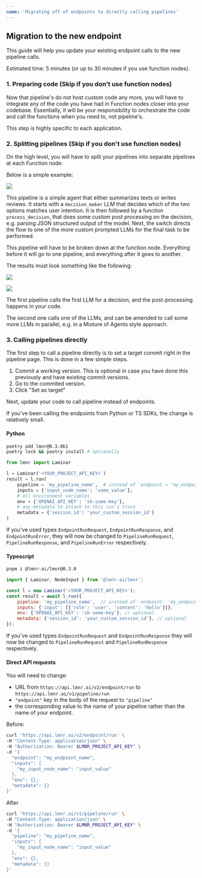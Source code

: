```yaml
---
name: 'Migrating off of endpoints to directly calling pipelines'
---
```


## Migration to the new endpoint

This guide will help you update your existing endpoint calls to the new pipeline calls.

Estimated time: 5 minutes (or up to 30 minutes if you use function nodes).

### 1. Preparing code (Skip if you don't use function nodes)

Now that pipeline's do not host custom code any more, you will have to integrate any of the code you have had 
in Function nodes closer into your codebase. Essentially, it will be your responsibility to orchestrate the code
and call the functions when you need to, not pipeline's.

This step is highly specific to each application.

### 2. Splitting pipelines (Skip if you don't use function nodes)

On the high level, you will have to split your pipelines into separate pipelines at each Function node.

Below is a simple example:

![](/images/tutorials/with-function-node-before.png)

This pipeline is a simple agent that either summarizes texts or writes reviews.
It starts with a `decision_maker` LLM that decides which of the two options matches user intention.
It is then followed by a function `process_decision`, that does some custom post processing on the decision,
e.g. parsing JSON structured output of the model.
Next, the switch directs the flow to one of the more custom prompted LLMs for the final task to be performed.

This pipeline will have to be broken down at the function node. Everything before it will go to one pipeline,
and everything after it goes to another.

The results must look something like the following:

![](/images/tutorials/without-function-node-after-1.png)

![](/images/tutorials/without-function-node-after-2.png)

The first pipeline calls the first LLM for a decision, and the post-processing happens in your code.

The second one calls one of the LLMs, and can be amended to call some more LLMs in parallel, e.g. in a Mixture of Agents style approach.

### 3. Calling pipelines directly

The first step to call a pipeline directly is to set a target commit right in the pipeline page. This is done in a few simple steps.

1. Commit a working version. This is optional in case you have done this previously and have existing commit versions.
1. Go to the commited version.
1. Click "Set as target"

Next, update your code to call pipeline instead of endpoints.

If you've been calling the endpoints from Python or TS SDKs, the change is relatively small.

#### Python

```sh
poetry add lmnr@0.3.0b1
poetry lock && poetry install # optionally
```

```python
from lmnr import Laminar

l = Laminar('<YOUR_PROJECT_API_KEY>')
result = l.run(
    pipeline = 'my_pipeline_name',  # instead of `endpoint = 'my_endpoint_name'`
    inputs = {'input_node_name': 'some_value'},
    # all environment variables
    env = {'OPENAI_API_KEY': 'sk-some-key'},
    # any metadata to attach to this run's trace
    metadata = {'session_id': 'your_custom_session_id'}
)

```

If you've used types `EndpointRunRequest`, `EndpointRunResponse`, and `EndpointRunError`, they will now be changed to
`PipelineRunRequest`, `PipelineRunResponse`, and `PipelineRunError` respectively.

#### Typescript

```sh
pnpm i @lmnr-ai/lmnr@0.3.0
```

```javascript
import { Laminar, NodeInput } from '@lmnr-ai/lmnr';

const l = new Laminar('<YOUR_PROJECT_API_KEY>');
const result = await l.run({
    pipeline: 'my_pipeline_name',  // instead of `endpoint: 'my_endpoint_name',`
    inputs: {'input': [{'role': 'user', 'content': 'hello'}]},
    env: {'OPENAI_API_KEY': 'sk-some-key'}, // optional
    metadata: {'session_id': 'your_custom_session_id'}, // optional
}); 
```

If you've used types `EndpointRunRequest` and `EndpointRunResponse` they will now be changed to
`PipelineRunRequest` and `PipelineRunResponse` respectively.

#### Direct API requests

You will need to change:
- URL from `https://api.lmnr.ai/v2/endpoint/run` to `https://api.lmnr.ai/v1/pipeline/run`
- `"endpoint"` key in the body of the request to `"pipeline"`
- the corresponding value to the name of your pipeline rather than the name of your endpoint.

Before:

```sh
curl 'https://api.lmnr.ai/v2/endpoint/run' \
-H "Content-Type: application/json" \
-H "Authorization: Bearer $LMNR_PROJECT_API_KEY" \
-d '{
  "endpoint": "my_endpoint_name",
  "inputs": {
    "my_input_node_name": "input_value"
  },
  "env": {},
  "metadata": {}
}'
```

After

```sh
curl 'https://api.lmnr.ai/v1/pipeline/run' \
-H "Content-Type: application/json" \
-H "Authorization: Bearer $LMNR_PROJECT_API_KEY" \
-d '{
  "pipeline": "my_pipeline_name",
  "inputs": {
    "my_input_node_name": "input_value"
  },
  "env": {},
  "metadata": {}
}'
```